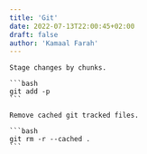 ```yaml
---
title: 'Git'
date: 2022-07-13T22:00:45+02:00
draft: false
author: 'Kamaal Farah'
---
```



<Page title="Git">

    Stage changes by chunks.

    ```bash
    git add -p
    ```

    Remove cached git tracked files.

    ```bash
    git rm -r --cached .
    ```

</Page>